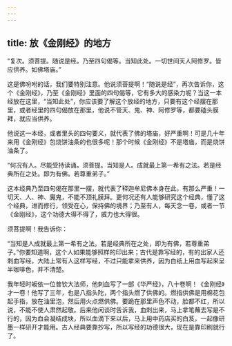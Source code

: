 ```yaml
---
---
---
```

title: 放《金刚经》的地方
---




“复次。须菩提。随说是经。乃至四句偈等。当知此处。一切世间天人阿修罗。皆应供养。如佛塔庙。”

这是佛吩咐的话，我们要特别注意。他说须菩提啊！“随说是经”，再次告诉你，这个《金刚经》，乃至《金刚经》里面的四句偈等，它有多大的感染力呢？当这一本经放在这里，“当知此处”，你应该要了解这个放经的地方，只要有这个经摆在那里，或者经里的四句偈放在那里，他说不管天、鬼、神、阿修罗等，都要磕头膜拜，就应当供养。

他说这一本经，或者里头的四句要义，就代表了佛的塔庙，好严重啊！可是几十年来用《金刚经》包烧饼油条的也很多呢！那个时候《金刚经》不是塔庙，而是烧饼油条了。

“何况有人。尽能受持读诵。须菩提。当知是人。成就最上第一希有之法。若是经典所在之处。即为有佛。若尊重弟子。”

这本经典乃至四句偈在那里一摆，就代表了释迦牟尼佛本身在此，有那么严重！一切天、人、神、魔鬼，不能不顶礼膜拜。更何况还有人能够研究这个经典，懂了这个经典，进而修行，领受在心，保持佛的境界；乃至有人，每天念一卷，或者一节《金刚经》，这个功德大得不得了，威力也大得很。

须菩提啊！我告诉你：

“当知是人成就最上第一希有之法。若是经典所在之处，即为有佛，若尊重弟子。”你要知道啊，这个人如果能够照样的印出来；古代是靠写经的，有的出家人还刺血写经，大陆上常有人这样写经，不过只能拿来供养，因为白纸上用血写起来呈半咖啡色，并不清楚。

我年轻时皈依一位普钦大法师，他刺血写了一部《华严经》，八十卷啊！《金刚经》才一卷！他写了三年，也是八指头陀，两个指头燃了供佛的。燃指供佛是用棉花包起手指，放在油里泡，然后用火点燃供佛。要跪在那里声色不动，脸都不红，所以说，不能不使人肃然起敬。后来他闲谈时告诉我，血刺出来，马上拿笔蘸去写是不行的，因为血会凝结成块，所以血滴下来以后，马上用中药店买的白芨，一起像研墨一样研开才能用。古人经典要靠抄写，所以写经的功德很大，现在是靠印刷就行了。